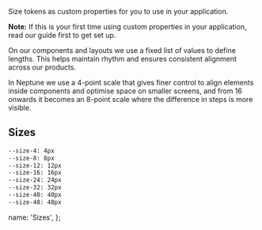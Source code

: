 
Size tokens as custom properties for you to use in your application.

**Note:** If this is your first time using custom properties in your application, read <DocLink href="/about/Styles#tokens-custom-properties">our guide</DocLink> first to get set up.

On our components and layouts we use a fixed list of values to define lengths. This helps maintain rhythm and ensures consistent alignment across our products.

In Neptune we use a 4-point scale that gives finer control to align elements inside components and optimise space on smaller screens, and from 16 onwards it becomes an 8-point scale where the difference in steps is more visible.

## Sizes

```html
--size-4: 4px
--size-8: 8px
--size-12: 12px
--size-16: 16px
--size-24: 24px
--size-32: 32px
--size-40: 40px
--size-48: 48px
```

  name: 'Sizes',
};

